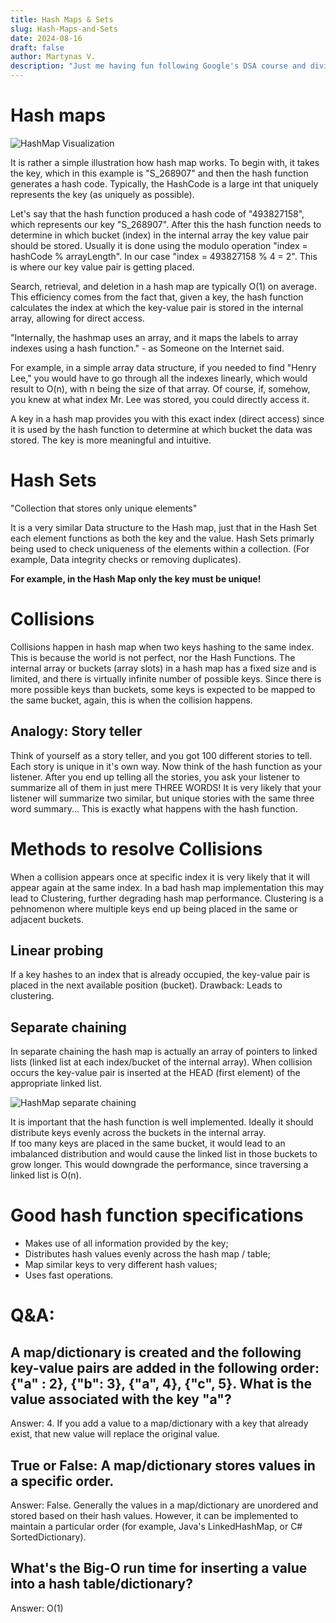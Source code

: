 ```yaml
---
title: Hash Maps & Sets
slug: Hash-Maps-and-Sets
date: 2024-08-16
draft: false
author: Martynas V.
description: "Just me having fun following Google's DSA course and diving deep into data structures and algorithms."
---
```


# Hash maps

<img src="./hashMap.svg" alt="HashMap Visualization" />

It is rather a simple illustration how hash map works.
To begin with, it takes the key, which in this example is "S_268907" 
and then the hash function generates a hash code.
Typically, the HashCode is a large int that uniquely represents 
the key (as uniquely as possible). 

Let's say that the hash function produced a hash code of "493827158", which represents our key "S_268907".
After this the hash function needs to determine in which bucket 
(index) in the internal array the key value pair should be stored.
Usually it is done using the modulo operation "index = hashCode % arrayLength". 
In our case "index = 493827158 % 4 = 2". This is where our key value pair is getting placed.

Search, retrieval, and deletion in a hash map are typically O(1) on average. 
This efficiency comes from the fact that, given a key, the hash function 
calculates the index at which the key-value pair is stored in the internal array, allowing for direct access.

"Internally, the hashmap uses an array, and it maps the labels to array
 indexes using a hash function." - as Someone on the Internet said.

For example, in a simple array data structure, if you needed to find
 "Henry Lee," you would have to go through all the indexes linearly, 
 which would result to O(n), with n being the size of that array. Of course, 
 if, somehow, you knew at what index Mr. Lee was stored, you could directly access it.

A key in a hash map provides you with this exact index (direct access) since 
it is used by the hash function to determine at which bucket the data was stored.
The key is more meaningful and intuitive.

# Hash Sets

"Collection that stores only unique elements"

It is a very similar Data structure to the Hash map, just that in the Hash Set each element functions as both the key and the value. Hash Sets primarly being used to check uniqueness of the elements within a collection. (For example, Data integrity checks or removing duplicates).

**For example, in the Hash Map only the key must be unique!**

# Collisions 

Collisions happen in hash map when two keys hashing to the same index.
This is because the world is not perfect, nor the Hash Functions. 
The internal array or buckets (array slots) in a hash map has a fixed size and is limited, 
and there is virtually infinite number of possible keys. 
Since there is more possible keys than buckets, 
some keys is expected to be mapped to the same bucket, again, this is when the collision happens.

## Analogy: Story teller

Think of yourself as a story teller, and you got 100 different stories to tell. 
Each story is unique in it's own way. Now think of the hash function as your listener. 
After you end up telling all the stories, you ask your listener to summarize all of them in just mere THREE WORDS! 
It is very likely that your listener will summarize two similar, but unique stories with the same three word summary...
This is exactly what happens with the hash function.

# Methods to resolve Collisions

When a collision appears once at specific index it is very likely that it will appear again at the same index.
In a bad hash map implementation this may lead to Clustering, further degrading hash map performance.
Clustering is a pehnomenon where multiple keys end up being placed in the same or adjacent buckets.


## **Linear probing**

If a key hashes to an index that is already occupied, the key-value pair is placed in the next available position (bucket).
Drawback: Leads to clustering.

## **Separate chaining**

In separate chaining the hash map is actually an array of pointers to linked lists (linked list at each index/bucket of the internal array).
When collision occurs the key-value pair is inserted at the HEAD (first element) of the appropriate linked list.

<img src="./hashMaps-separateChaining.svg" alt="HashMap separate chaining" />

It is important that the hash function is well implemented. 
Ideally it should distribute keys evenly across the buckets in the internal array.  
If too many keys are placed in the same bucket, it would lead to an imbalanced distribution and would cause the linked list in those buckets to grow longer. 
This would downgrade the performance, since traversing a linked list is O(n).

# Good hash function specifications

- Makes use of all information provided by the key;
- Distributes hash values evenly across the hash map / table;
- Map similar keys to very different hash values;
- Uses fast operations.

# Q&A:

## A map/dictionary is created and the following key-value pairs are added in the following order: {"a" : 2}, {"b": 3}, {"a", 4}, {"c", 5}. What is the value associated with the key "a"?

Answer: 4. If you add a value to a map/dictionary with a key that already exist, that new value will replace the original value.

##  True or False: A map/dictionary stores values in a specific order.

Answer: False. Generally the values in a map/dictionary are unordered and stored based on their hash values. However, it can be implemented to maintain a particular order (for example, Java's LinkedHashMap, or C# SortedDictionary).

##  What's the Big-O run time for inserting a value into a hash table/dictionary?

Answer: O(1)
